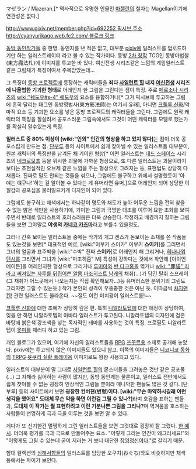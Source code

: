 マゼラン / Mazeran.[* 역사적으로 유명한 인물인 [[마젤란]]의 철자는 Magellan이기에 연관성은 없다.]

[[http://www.pixiv.net/member.php?id=692252 픽시브 주소]]
[[http://cyanyurikago.web.fc2.com/ 블로크 링크]]

[[동방 동인작가들]] 중 한명. 동인지를 낸 적은 없고, 대부분 [[pixiv]]에 일러스트를 업로드하기만 하는 일러스트레이터 라고 볼 수 있는 작가이다. 동방 [[2차 창작]] TCG인 동방마법찰(東方魔法札)에 이미지를 투고한 바 있다. 여신전생 시리즈같은 느낌의 게임일러스트 같은 그림체가 특징이여서 주목받았는데... 

그 특징이 [[동방 프로젝트]]에 등장하는 캐릭터들을 '''죄다 [[사일런트 힐]] 내지 [[여신전생]] 시리즈에 나올법한 기괴한 형태'''로 어레인지 한 그림을 그린다는 점이 특징. 주로 [[페르소나 시리즈]]의 [[wiki:"쉐도우#s-4" 쉐도우]]의 요소를 융합하거나[* 그가 픽시브에 투고하는 그림에 흔히 달리는 태그인 동방영법사(東方影法師)는 여기서 유래], 아니면 [[크툴루 신화]]/악마적 요소 등 기괴한 요소를 넣은 동방 프로젝트의 캐릭터들을 그린다. 그럼에도 원작 캐릭터의 특징을 잘살려서 공포스러운 그림속에서도 그것이 어떤 캐릭터를 모델로 했는가를 확실히 알수있는게 특징.

'''일러스트 중 80% 이상이 [wiki:"인외" 인간의 형상을 하고 있지 않다]'''는 점이 더욱 공포스럽게 만드는 점. [[단부루]] 등의 사이트에서 쉽게 찾아낼 수 있는 일러스트들 대부분이, 원본 캐릭터의 특징만을 남겨둔 채 기이한 형상[* 어떤 일러스트는 [[데드 스페이스]] 시리즈의 [[네크로모프]] 등을 위시한 괴물에 가까운 형상으로, 또 다른 일러스트는 괴물이라기보다는 초현실적인 오브제 같은 느낌을 주는 형상으로 그려지는 등, 표현법도 상당히 다채롭다. 진짜로 말도 안되는 것들을 섞으나, 그럼에도 불구하고 위에서 설명했듯이 '아 얘는 얘구나!'하는 걸 알아볼 수 있다는 게 유머라면 유머.]으로 어레인지 되어 상당한 이질감과 공포심을 불러일으키게 디자인이 되어 있다. 

그럼에도 불구하고 채색에서는 하나같이 명도와 채도가 높아 어두운 느낌을 전혀 찾을 수 없는 밝은 색만을 사용하기에, 기이한 그림과 극명한 대조를 이루어 묘한 조화를 보여주면서 반대로 일러스트의 호러스러움은 더욱 상승한다. 작정하고 배경까지 칠하는 그림들을 보면 그야말로 '''야생의 [[카네코 카즈마]]'''라고 부를수 있을정도.

그러나 간혹 보이는 일러스트들 중에는 작가의 개그 센스가 돋보이는 소재를 쓴 작품들도 있는것을 보면[* 대표적인 예로, [wiki:"이부키 스이카" 이부키 '''스이카''']를 그리면서 그녀의 얼굴과 표주박을 [wiki:"수박" 진짜 '''스이카''']로 어레인지 해 그리거나, [[히나나위 텐시]]를 그리면서 그녀가 [wiki:"마조히즘" M] 특성이 강하다는 것에서 착안해 [아이언 메이든]을 어레인지한 형상으로 그리거나 [[루미아]]와 [[반 다크홈]]을 엮거나 [[wiki: "罪袋" 죄라고 써져있는 자루를 뒤집어쓴 알몸 마조히스트 남캐]]의 채취(...)가 담긴 탈취 스프레이(그 채취가 어느곳에서 나오는지는 직접 확인해보자...)등 유머러스한 분위기의 그림도 그리자면 그릴 수 있는듯.] 작가 본인의 성격이 우중충한 것은 아닌 듯. 이따금씩 [[차지맨 켄!]] 관련 일러스트도 올라온다. ~~잘도 이런 미치광이 일러스트를!~~

[[크툴루 신화]]에 대한 조예가 상당히 깊은 편. 특히 [[니알라토텝]]에 대한 애정이 상당하여, 잊을 만 하면 니알라토텝의 아바타 일러스트가 투고된다. 니알라토텝의 디자인에 검은 바탕에 붉은색 강조색을 넣는 독자적인 테마를 사용하는 것이 특징. 프로필도 니알라토텝이 [[못피]]를 패러디 하고 있는 그림.

개인 블로그가 있으며, 여기에 자신의 일러스트들을 [[RPG]] [[쯔꾸르]]용 소재로 공개해 놓았다. pixiv에는 투고되지 않은 이미지들도 있으니 참고. 이쪽의 이미지들은 [[니코니코 동화]]의 [[TRPG]] [[윳쿠리 실황 플레이]]용 이미지로도 왕왕 사용되고 있다.

일러스트의 대부분이 말 그대로 [[사일런트 힐]]의 몬스터들을 그려놓은 것만 같은 공포물(...) 그 자체라 싫어하는 사람이 많지만, 동방 동인계는 물론이고, 일러스트 전반에서도 쉽게 찾아볼 수 없는 굉장히 인상적인 그림들 뿐이라 매니악한 팬들도 많은 것 같다. [단부루] 등의 사이트에서 보면 '''굉장한 컨버젼(번형)이다. [wiki:"무슨 마약하시길래 이런생각을 했어요" 도대체 무슨 약을 하면 이런걸 그릴 수 있나?]'''라며 호감을 표하는 팬들과, '''도대체 이 작가는 뭘 표현하려고 이런 기분나쁜 그림을 그리나?'''며 역겨움을 호소하는 사람들이 선명하게 극과 극을 이루는 것을 보면 알 수 있다.

게다가 또 신기한건 멀쩡하게 그린 일러스트들을 보면 그것대로 굉장히 잘 그렸다. [http://www.pixiv.net/member_illust.php?mode=medium&illust_id=31928937 한 예시]. 더더욱 평가를 극과 극으로 만들어주는 요소. "이렇게 그리는 인간이 왜그러세요!"와 "이렇게도 그릴 수 있는데 굳이 저러는 거 보니 대단한 [[장잉정신]]이다."로 갈리기 때문.

함대 컬렉션의 [[심해서함]]들의 일러스트를 담당한 오구치(おぐち)와도 비슷하지만 채색 등에서는 차이가 보인다.
